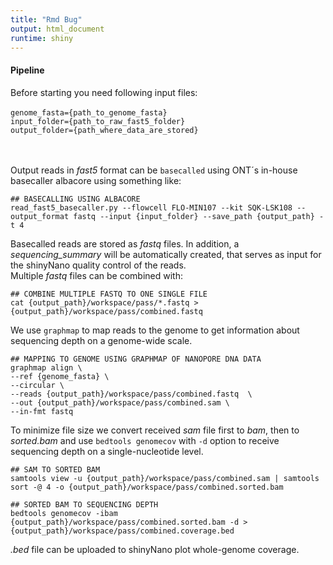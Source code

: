 ```yaml
---
title: "Rmd Bug"
output: html_document
runtime: shiny
---
```


#### Pipeline   

Before starting you need following input files:  
<br>
`genome_fasta={path_to_genome_fasta}`  
`input_folder={path_to_raw_fast5_folder}`  
`output_folder={path_where_data_are_stored}`  
<br>
<br>


Output reads in *fast5* format can be ```basecalled``` using ONT´s in-house basecaller albacore using something like:

```
## BASECALLING USING ALBACORE
read_fast5_basecaller.py --flowcell FLO-MIN107 --kit SQK-LSK108 --output_format fastq --input {input_folder} --save_path {output_path} -t 4
```
Basecalled reads are stored as *fastq* files. In addition, a *sequencing_summary* will be automatically created, that serves as input for the shinyNano quality control of the reads.  
Multiple *fastq* files can be combined with:  
```
## COMBINE MULTIPLE FASTQ TO ONE SINGLE FILE
cat {output_path}/workspace/pass/*.fastq > {output_path}/workspace/pass/combined.fastq 
```

We use ```graphmap``` to map reads to the genome to get information about sequencing depth on a genome-wide scale.  
```
## MAPPING TO GENOME USING GRAPHMAP OF NANOPORE DNA DATA
graphmap align \
--ref {genome_fasta} \
--circular \
--reads {output_path}/workspace/pass/combined.fastq  \
--out {output_path}/workspace/pass/combined.sam \
--in-fmt fastq
```

To minimize file size we convert received *sam* file first to *bam*, then to *sorted.bam* and use ```bedtools genomecov``` with ```-d``` option to receive sequencing depth on a single-nucleotide level.  
```
## SAM TO SORTED BAM
samtools view -u {output_path}/workspace/pass/combined.sam | samtools sort -@ 4 -o {output_path}/workspace/pass/combined.sorted.bam

## SORTED BAM TO SEQUENCING DEPTH
bedtools genomecov -ibam {output_path}/workspace/pass/combined.sorted.bam -d > {output_path}/workspace/pass/combined.coverage.bed
```
*.bed* file can be uploaded to shinyNano plot whole-genome coverage.  



